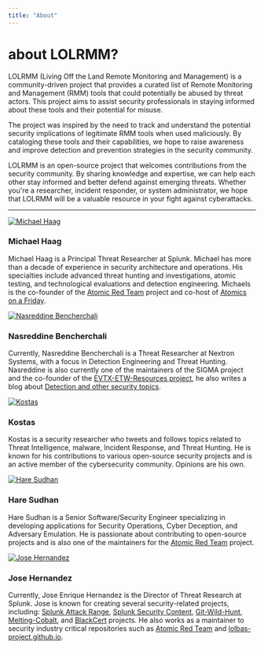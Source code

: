```yaml
---
title: "About"
---
```


# about LOLRMM?
LOLRMM (Living Off the Land Remote Monitoring and Management) is a community-driven project that provides a curated list of Remote Monitoring and Management (RMM) tools that could potentially be abused by threat actors. This project aims to assist security professionals in staying informed about these tools and their potential for misuse.

The project was inspired by the need to track and understand the potential security implications of legitimate RMM tools when used maliciously. By cataloging these tools and their capabilities, we hope to raise awareness and improve detection and prevention strategies in the security community.

LOLRMM is an open-source project that welcomes contributions from the security community. By sharing knowledge and expertise, we can help each other stay informed and better defend against emerging threats. Whether you're a researcher, incident responder, or system administrator, we hope that LOLRMM will be a valuable resource in your fight against cyberattacks.

------
<div className="flex flex-wrap gap-5">
  <div className="w-48 text-center">
    <a href="https://twitter.com/M_haggis">
      <img src="/images/michael-headshot.png" alt="Michael Haag" className="w-48 h-48" />
    </a>
    <h3 className="text-lg font-semibold mt-2">Michael Haag</h3>
    <p>Michael Haag is a Principal Threat Researcher at Splunk. Michael has more than a decade of experience in security architecture and operations. His specialties include advanced threat hunting and investigations, atomic testing, and technological evaluations and detection engineering. Michaels is the co-founder of the <a href="https://github.com/Atomics-on-A-Friday" className="text-blue-500">Atomic Red Team</a> project and co-host of <a href="https://www.youtube.com/@atomicsonafriday" className="text-blue-500">Atomics on a Friday</a>.</p>
  </div>
  <div className="w-48 text-center">
    <a href="https://twitter.com/nas_bench">
      <img src="/images/nas-headshot.png" alt="Nasreddine Bencherchali" className="w-48 h-48" />
    </a>
    <h3 className="text-lg font-semibold mt-2">Nasreddine Bencherchali</h3>
    <p>Currently, Nasreddine Bencherchali is a Threat Researcher at Nextron Systems, with a focus in Detection Engineering and Threat Hunting. Nasreddine is also currently one of the maintainers of the SIGMA project and the co-founder of the <a href="https://github.com/nasbench/EVTX-ETW-Resources/" className="text-blue-500">EVTX-ETW-Resources project</a>, he also writes a blog about <a href="https://nasbench.medium.com" className="text-blue-500">Detection and other security topics</a>.</p>
  </div>
  <div className="w-48 text-center">
    <a href="https://x.com/Kostastsale">
      <img src="/images/kostas-headshot.png" alt="Kostas" className="w-48 h-48" />
    </a>
    <h3 className="text-lg font-semibold mt-2">Kostas</h3>
    <p>Kostas is a security researcher who tweets and follows topics related to Threat Intelligence, malware, Incident Response, and Threat Hunting. He is known for his contributions to various open-source security projects and is an active member of the cybersecurity community. Opinions are his own.</p>
  </div>
  <div className="w-48 text-center">
    <a href="https://twitter.com/cyb3rbuff">
      <img src="/images/hare-headshot.jpg" alt="Hare Sudhan" className="w-48 h-48" />
    </a>
    <h3 className="text-lg font-semibold mt-2">Hare Sudhan</h3>
    <p>Hare Sudhan is a Senior Software/Security Engineer specializing in developing applications for Security Operations, Cyber Deception, and Adversary Emulation. He is passionate about contributing to open-source projects and is also one of the maintainers for the <a href="https://github.com/redcanaryco/atomic-red-team" className="text-blue-500">Atomic Red Team</a> project.</p>
  </div>
  <div className="w-48 text-center">
    <a href="https://twitter.com/_josehelps">
      <img src="/images/jose-headshot.png" alt="Jose Hernandez" className="w-48 h-48" />
    </a>
    <h3 className="text-lg font-semibold mt-2">Jose Hernandez</h3>
    <p>Currently, Jose Enrique Hernandez is the Director of Threat Research at Splunk. Jose is known for creating several security-related projects, including: <a href="https://github.com/splunk/attack_range" className="text-blue-500">Splunk Attack Range</a>, <a href="https://github.com/splunk/security_content" className="text-blue-500">Splunk Security Content</a>, <a href="https://github.com/josehelps/git-wild-hunt" className="text-blue-500">Git-Wild-Hunt</a>, <a href="https://github.com/splunk/melting-cobalt" className="text-blue-500">Melting-Cobalt</a>, and <a href="https://github.com/josehelps/blackcert" className="text-blue-500">BlackCert</a> projects. He also works as a maintainer to security industry critical repositories such as <a href="atomicredteam.io/" className="text-blue-500">Atomic Red Team</a> and <a href="lolbas-project.github.io/" className="text-blue-500">lolbas-project.github.io</a>.</p>
  </div>
</div>


